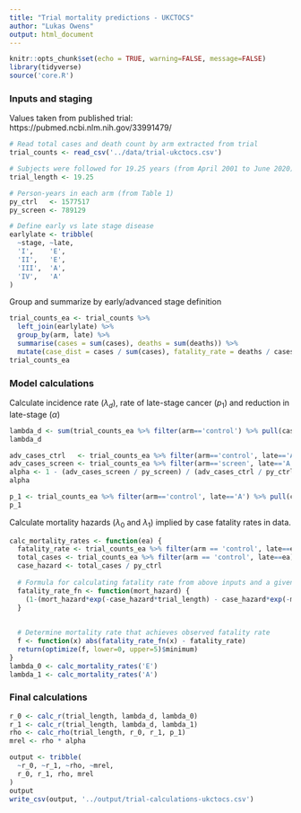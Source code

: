```yaml
---
title: "Trial mortality predictions - UKCTOCS"
author: "Lukas Owens"
output: html_document
---
```


```r
knitr::opts_chunk$set(echo = TRUE, warning=FALSE, message=FALSE)
library(tidyverse)
source('core.R')
```

### Inputs and staging

Values taken from published trial: 
  https://pubmed.ncbi.nlm.nih.gov/33991479/

```r

# Read total cases and death count by arm extracted from trial
trial_counts <- read_csv('../data/trial-ukctocs.csv')

# Subjects were followed for 19.25 years (from April 2001 to June 2020)
trial_length <- 19.25

# Person-years in each arm (from Table 1)
py_ctrl   <- 1577517
py_screen <- 789129

# Define early vs late stage disease
earlylate <- tribble(
  ~stage, ~late,
  'I',    'E',  
  'II',   'E',    
  'III',  'A',    
  'IV',   'A'     
)

```


Group and summarize by early/advanced stage definition
```r
trial_counts_ea <- trial_counts %>% 
  left_join(earlylate) %>%
  group_by(arm, late) %>%
  summarise(cases = sum(cases), deaths = sum(deaths)) %>%
  mutate(case_dist = cases / sum(cases), fatality_rate = deaths / cases)
trial_counts_ea
```

### Model calculations
Calculate incidence rate ($\lambda_d$), rate of late-stage cancer ($p_1$) and reduction in late-stage ($\alpha$)
```r
lambda_d <- sum(trial_counts_ea %>% filter(arm=='control') %>% pull(cases)) / py_ctrl
lambda_d

adv_cases_ctrl   <- trial_counts_ea %>% filter(arm=='control', late=='A') %>% pull(cases)
adv_cases_screen <- trial_counts_ea %>% filter(arm=='screen', late=='A') %>% pull(cases)
alpha <- 1 - (adv_cases_screen / py_screen) / (adv_cases_ctrl / py_ctrl)
alpha

p_1 <- trial_counts_ea %>% filter(arm=='control', late=='A') %>% pull(case_dist)
p_1
```
Calculate mortality hazards ($\lambda_0$ and $\lambda_1$) implied by case fatality rates in data. 
```r

calc_mortality_rates <- function(ea) {
  fatality_rate <- trial_counts_ea %>% filter(arm == 'control', late==ea) %>% pull(fatality_rate)
  total_cases <- trial_counts_ea %>% filter(arm == 'control', late==ea) %>% pull(cases)
  case_hazard <- total_cases / py_ctrl 
  
  # Formula for calculating fatality rate from above inputs and a given mortality hazard
  fatality_rate_fn <- function(mort_hazard) {
    (1-(mort_hazard*exp(-case_hazard*trial_length) - case_hazard*exp(-mort_hazard*trial_length)) / (mort_hazard - case_hazard)) / (1-exp(-case_hazard*trial_length))
  }
    
  
  # Determine mortality rate that achieves observed fatality rate 
  f <- function(x) abs(fatality_rate_fn(x) - fatality_rate)
  return(optimize(f, lower=0, upper=5)$minimum)
}
lambda_0 <- calc_mortality_rates('E')
lambda_1 <- calc_mortality_rates('A')

```


### Final calculations

```r
r_0 <- calc_r(trial_length, lambda_d, lambda_0)
r_1 <- calc_r(trial_length, lambda_d, lambda_1)
rho <- calc_rho(trial_length, r_0, r_1, p_1)
mrel <- rho * alpha

output <- tribble(
  ~r_0, ~r_1, ~rho, ~mrel,
  r_0, r_1, rho, mrel
)
output
write_csv(output, '../output/trial-calculations-ukctocs.csv')
```


